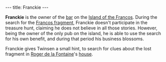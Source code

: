 ---
title: Franckie
---

{{Infobox Character
 |image=Franckie.png
 |race=Franco
 |gender=Male
 |size=average
 |age=adult
 |magical=no
 |lba1=
 |lba2=yes
 |alignment=neutral
 |occupation=Barkeeper
 |requires=
 |amount=
 |fam1=
 |fam2=
 |planet=
 |island=
 |building=
}}

'''Franckie''' is the owner of the [[Franckie's|bar]] on the [[Island of the Francos]]. During the search for the [[Francos fragment]], Franckie doesn't participate in the treasure hunt, claiming he does not believe in all those stories. However, being the owner of the only pub on the island, he is able to use the search for his own benefit, and during that period his business blossoms.

Franckie gives Twinsen a small hint, to search for clues about the lost fragment in [[Roger de la Fontaine]]'s [[Roger de la Fontaine's house|house]].

<!-- remove these category links when they're all automated by categorizers...
[[Category: Francos Island inhabitants]] -->